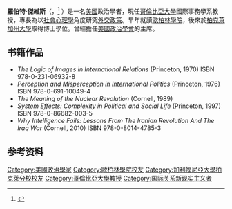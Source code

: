 {{Short description|American political scientist and academic (1940–2021)}}
{{Use mdy dates|date=December 2021}}
{{Infobox academic
| name              = 羅伯特·傑維斯<br/>Robert Jervis
| image             = Robert Jervis (7045512599).jpg
| birth_date        = {{birth date|1940|04|30}}
| death_date        = {{death date and age|2021|12|09|1940|04|30}}
| spouse            = {{marriage|Kathe Weil|1967}}
| children          = 2名；包括{{le|麗莎·傑維斯|Lisa Jervis}}
| education         = {{Plain list|
* [[歐柏林學院|歐柏林學院]]（[[文學學士|BA]]）
* [[加利福尼亞大學柏克萊分校|加利福尼亞大學柏克萊分校]]（[[PhD|PhD]]）
}}
| influences        = {{Plain list|
* {{le|格倫·斯耐德|Glenn Snyder}}
* [[托马斯·克罗姆比·谢林|-{zh-cn:托马斯·克罗姆比·谢林; zh-tw:湯瑪斯·克倫比·謝林}-]]
}}
| discipline        = [[政治學|政治學]]
| workplaces        = {{Plain list|
* [[哈佛大學|哈佛大學]]
* [[加利福尼亞大學洛杉磯分校|加利福尼亞大學洛杉磯分校]]
* [[哥倫比亞大學|哥倫比亞大學]]
}}
| doctoral_students = {{Plain list|
* {{le|蘿絲·麥克德莫特|Rose McDermott}}
* {{le|托馬斯·克利史汀森|Thomas Christensen (author)}}
* {{le|蘭德爾·施韋勒|Randall Schweller}}
}}
}}

'''羅伯特·傑維斯'''（{{lang-en|Robert Jervis}}，{{Bd|1940年|4月30日|2021年|12月9日|catIdx=Jervis}}<ref>{{cite web|date=2021-12-10|title=In memory of Robert Jervis, Honorary Graduate at Ca' Foscari in 2014|url=https://www.unive.it/pag/16584/?tx_news_pi1%5Bnews%5D=11668&cHash=ebf80627ce6a171f4f56376a395ed67a|access-date=2021-12-10|website=Ca' Foscari University|archive-date=2021-12-23|archive-url=https://web.archive.org/web/20211223071115/https://www.unive.it/pag/16584/?tx_news_pi1%5Bnews%5D=11668&cHash=ebf80627ce6a171f4f56376a395ed67a|dead-url=no}}</ref>
）是一名[[美國|美國]]政治學者，現任[[哥倫比亞大學|哥倫比亞大學]]國際事務學系教授，專長為以[[社會心理學|社會心理學]]角度研究[[外交政策|外交政策]]。早年就讀[[歐柏林學院|歐柏林學院]]，後來於[[柏克萊加州大學|柏克萊加州大學]]取得博士學位。曾經擔任[[美國政治學會|美國政治學會]]的主席。

==书籍作品==
* ''The Logic of Images in International Relations'' (Princeton, 1970) ISBN 978-0-231-06932-8
* ''Perception and Misperception in International Politics'' (Princeton, 1976) ISBN 978-0-691-10049-4
* ''The Meaning of the Nuclear Revolution'' (Cornell, 1989)
* ''System Effects: Complexity in Political and Social Life'' (Princeton, 1997) ISBN 978-0-86682-003-5
* ''Why Intelligence Fails: Lessons From The Iranian Revolution And The Iraq War'' (Cornell, 2010) ISBN 978-0-8014-4785-3

==参考资料==
{{reflist}}

{{normdaten}}{{國際關係理論}}
{{DEFAULTSORT:jervis}}
[[Category:美國政治學家|Category:美國政治學家]]
[[Category:歐柏林學院校友|Category:歐柏林學院校友]]
[[Category:加利福尼亞大學柏克萊分校校友|Category:加利福尼亞大學柏克萊分校校友]]
[[Category:哥倫比亞大學教授|Category:哥倫比亞大學教授]]
[[Category:国际关系新现实主义者|Category:国际关系新现实主义者]]
{{us-bio-stub}}